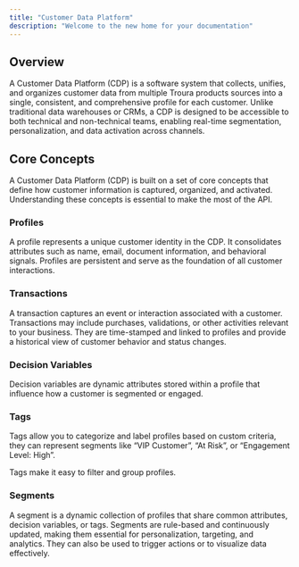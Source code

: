 ```yaml
---
title: "Customer Data Platform"
description: "Welcome to the new home for your documentation"
---
```


## Overview

A Customer Data Platform (CDP) is a software system that collects, unifies, and organizes customer data from multiple Troura products sources into a single, consistent, and comprehensive profile for each customer. Unlike traditional data warehouses or CRMs, a CDP is designed to be accessible to both technical and non-technical teams, enabling real-time segmentation, personalization, and data activation across channels.

## Core Concepts

A Customer Data Platform (CDP) is built on a set of core concepts that define how customer information is captured, organized, and activated. Understanding these concepts is essential to make the most of the API.

### Profiles

A profile represents a unique customer identity in the CDP. It consolidates attributes such as name, email, document information, and behavioral signals. Profiles are persistent and serve as the foundation of all customer interactions.

### Transactions

A transaction captures an event or interaction associated with a customer. Transactions may include purchases, validations, or other activities relevant to your business. They are time-stamped and linked to profiles and provide a historical view of customer behavior and status changes.

### Decision Variables

Decision variables are dynamic attributes stored within a profile that influence how a customer is segmented or engaged.

### Tags

Tags allow you to categorize and label profiles based on custom criteria, they can represent segments like “VIP Customer”, “At Risk”, or “Engagement Level: High”.

Tags make it easy to filter and group profiles.

### Segments

A segment is a dynamic collection of profiles that share common attributes, decision variables, or tags. Segments are rule-based and continuously updated, making them essential for personalization, targeting, and analytics. They can also be used to trigger actions or to visualize data effectively.
